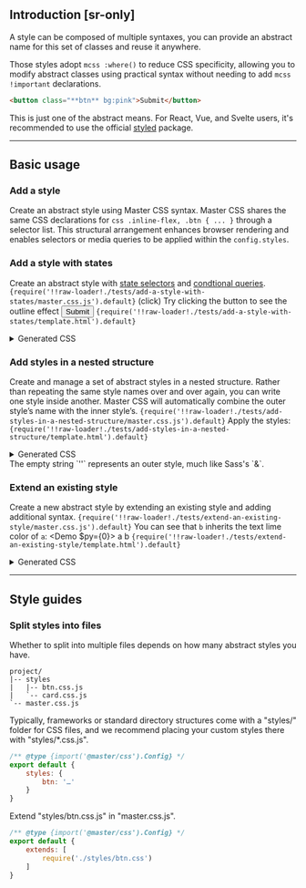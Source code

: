 ## Introduction [sr-only]

A style can be composed of multiple syntaxes, you can provide an abstract name for this set of classes and reuse it anywhere.

Those styles adopt `mcss :where()` to reduce CSS specificity, allowing you to modify abstract classes using practical syntax without needing to add `mcss !important` declarations.
```html
<button class="**btn** bg:pink">Submit</button>
```

This is just one of the abstract means. For React, Vue, and Svelte users, it's recommended to use the official [styled](https://github.com/master-co/styled) package.

---

## Basic usage
### Add a style
Create an abstract style using Master CSS syntax.
<Overview />
Master CSS shares the same CSS declarations for `css .inline-flex, .btn { ... }` through a selector list. This structural arrangement enhances browser rendering and enables selectors or media queries to be applied within the `config.styles`.

### Add a style with states
Create an abstract style with [state selectors](/docs/state-selectors) and [condtional queries](/docs/conditional-queries).
<Code lang="js" name="master.css.js">{require('!!raw-loader!./tests/add-a-style-with-states/master.css.js').default}</Code>
(click) Try clicking the button to see the outline effect
<Demo>
    <button className="center-content inline-flex bg:invert fg:invert font:14 font:medium h:10x px:4x r:2x outline:2|invert:focus outline-offset:2:focus">Submit</button>
</Demo>
<Code lang="html">{require('!!raw-loader!./tests/add-a-style-with-states/template.html').default}</Code>
<details>
    <summary>Generated CSS</summary>
    <div>
        <Code lang="css" beautify>{require('!!raw-loader!./tests/add-a-style-with-states/generated.css').default}</Code>
    </div>
</details>

### Add styles in a nested structure
Create and manage a set of abstract styles in a nested structure. Rather than repeating the same style names over and over again, you can write one style inside another. Master CSS will automatically combine the outer style’s name with the inner style’s.
<Code lang="js" name="master.css.js">{require('!!raw-loader!./tests/add-styles-in-a-nested-structure/master.css.js').default}</Code>
Apply the styles:
<Code lang="html">{require('!!raw-loader!./tests/add-styles-in-a-nested-structure/template.html').default}</Code>
<details>
    <summary>Generated CSS</summary>
    <div>
        <Code lang="css" beautify>{require('!!raw-loader!./tests/add-styles-in-a-nested-structure/generated.css').default}</Code>
    </div>
</details>
The empty string `''` represents an outer style, much like Sass's `&`.

### Extend an existing style
Create a new abstract style by extending an existing style and adding additional syntax.
<Code lang="js" name="master.css.js">{require('!!raw-loader!./tests/extend-an-existing-style/master.css.js').default}</Code>
You can see that `b` inherits the text lime color of `a`:
<Demo $py={0}>
    <DemoPanel>
        <span className="font:20 fg:lime">a</span>
        <span className="font:20 fg:lime text:underline">b</span>
    </DemoPanel>
</Demo>
<Code lang="html">{require('!!raw-loader!./tests/extend-an-existing-style/template.html').default}</Code>
<details>
    <summary>Generated CSS</summary>
    <div>
        <Code lang="css" beautify>{require('!!raw-loader!./tests/extend-an-existing-style/generated.css').default}</Code>
    </div>
</details>

---

## Style guides
### Split styles into files
Whether to split into multiple files depends on how many abstract styles you have.
```treeview
project/
|-- styles
|   |-- btn.css.js
|   `-- card.css.js
`-- master.css.js
```
Typically, frameworks or standard directory structures come with a "styles/" folder for CSS files, and we recommend placing your custom styles there with "styles/*.css.js".
```js name=styles/btn.css.js
/** @type {import('@master/css').Config} */
export default {
    styles: {
        btn: '…'
    }
}
```

Extend "styles/btn.css.js" in "master.css.js".

```js name=master.css.js
/** @type {import('@master/css').Config} */
export default {
    extends: [
        require('./styles/btn.css')
    ]
}
```